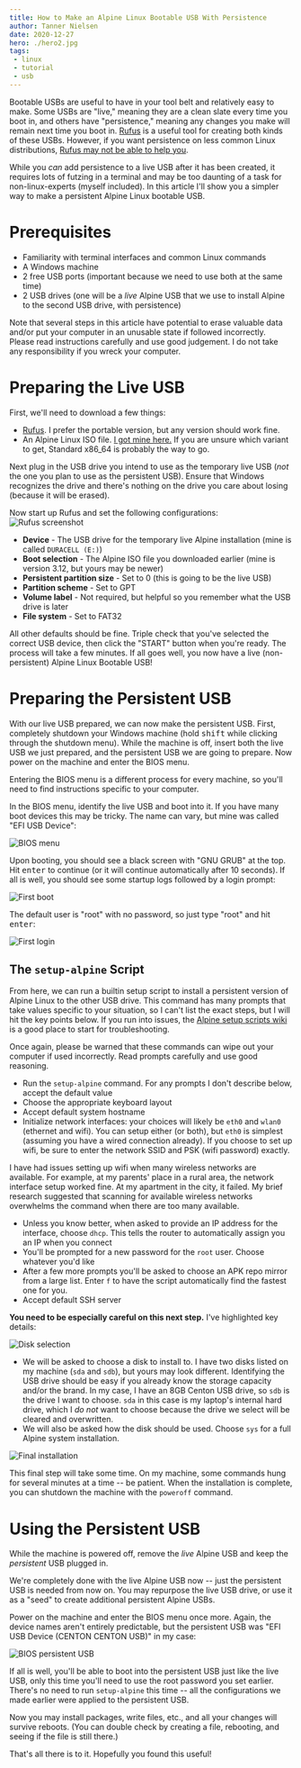 ```yaml
---
title: How to Make an Alpine Linux Bootable USB With Persistence
author: Tanner Nielsen
date: 2020-12-27
hero: ./hero2.jpg
tags:
 - linux
 - tutorial
 - usb
---
```



Bootable USBs are useful to have in your tool belt and relatively easy to make.  Some USBs are "live," meaning they are a clean slate every time you boot in, and others have "persistence," meaning any changes you make will remain next time you boot in.  [Rufus](https://rufus.ie/) is a useful tool for creating both kinds of these USBs.  However, if you want persistence on less common Linux distributions, [Rufus may not be able to help you](https://github.com/pbatard/rufus/issues/1570).

While you _can_ add persistence to a live USB after it has been created, it requires lots of futzing in a terminal and may be too daunting of a task for non-linux-experts (myself included).  In this article I'll show you a simpler way to make a persistent Alpine Linux bootable USB.

# Prerequisites
* Familiarity with terminal interfaces and common Linux commands
* A Windows machine
* 2 free USB ports (important because we need to use both at the same time)
* 2 USB drives (one will be a _live_ Alpine USB that we use to install Alpine to the second USB drive, with persistence)

<Admonition type="warning">
	Note that several steps in this article have potential to erase valuable data and/or put your computer in an unusable state if followed incorrectly. Please read instructions carefully and use good judgement. I do not take any responsibility if you wreck your computer.
</Admonition>

# Preparing the Live USB
First, we'll need to download a few things:
* [Rufus](https://rufus.ie/). I prefer the portable version, but any version should work fine.
* An Alpine Linux ISO file. [I got mine here.](https://alpinelinux.org/downloads/) If you are unsure which variant to get, Standard x86_64 is probably the way to go.

Next plug in the USB drive you intend to use as the temporary live USB (_not_ the one you plan to use as the persistent USB). Ensure that Windows recognizes the drive and there's nothing on the drive you care about losing (because it will be erased).

Now start up Rufus and set the following configurations:
![Rufus screenshot](rufus-settings.png)
* **Device** - The USB drive for the temporary live Alpine installation (mine is called `DURACELL (E:)`)
* **Boot selection** - The Alpine ISO file you downloaded earlier (mine is version 3.12, but yours may be newer)
* **Persistent partition size** - Set to 0 (this is going to be the live USB)
* **Partition scheme** - Set to GPT
* **Volume label** - Not required, but helpful so you remember what the USB drive is later
* **File system** - Set to FAT32

All other defaults should be fine. Triple check that you've selected the correct USB device, then click the "START" button when you're ready.  The process will take a few minutes.  If all goes well, you now have a live (non-persistent) Alpine Linux Bootable USB!

# Preparing the Persistent USB
With our live USB prepared, we can now make the persistent USB. First, completely shutdown your Windows machine (hold <kbd>shift</kbd> while clicking through the shutdown menu). While the machine is off, insert both the live USB we just prepared, and the persistent USB we are going to prepare.  Now power on the machine and enter the BIOS menu.

<Admonition type="info">
	Entering the BIOS menu is a different process for every machine, so you'll need to find instructions specific to your computer.
</Admonition>

In the BIOS menu, identify the live USB and boot into it. If you have many boot devices this may be tricky. The name can vary, but mine was called "EFI USB Device":

![BIOS menu](1bios.jpg)

Upon booting, you should see a black screen with "GNU GRUB" at the top. Hit <kbd>enter</kbd> to continue (or it will continue automatically after 10 seconds). If all is well, you should see some startup logs followed by a login prompt:

![First boot](2first-boot.jpg)

The default user is "root" with no password, so just type "root" and hit <kbd>enter</kbd>:

![First login](3login.jpg)

## The `setup-alpine` Script
From here, we can run a builtin setup script to install a persistent version of Alpine Linux to the other USB drive. This command has many prompts that take values specific to your situation, so I can't list the exact steps, but I will hit the key points below. If you run into issues, the [Alpine setup scripts wiki](https://wiki.alpinelinux.org/wiki/Alpine_setup_scripts) is a good place to start for troubleshooting.

<Admonition type="warning">
	Once again, please be warned that these commands can wipe out your computer if used incorrectly. Read prompts carefully and use good reasoning.
</Admonition>

* Run the `setup-alpine` command. For any prompts I don't describe below, accept the default value
* Choose the appropriate keyboard layout
* Accept default system hostname
* Initialize network interfaces: your choices will likely be `eth0` and `wlan0` (ethernet and wifi). You can setup either (or both), but `eth0` is simplest (assuming you have a wired connection already). If you choose to set up wifi, be sure to enter the network SSID and PSK (wifi password) exactly.

<Admonition type="question">
	I have had issues setting up wifi when many wireless networks are available. For example, at my parents' place in a rural area, the network interface setup worked fine. At my apartment in the city, it failed. My brief research suggested that scanning for available wireless networks overwhelms the command when there are too many available.
</Admonition>

* Unless you know better, when asked to provide an IP address for the interface, choose `dhcp`. This tells the router to automatically assign you an IP when you connect
* You'll be prompted for a new password for the `root` user. Choose whatever you'd like
* After a few more prompts you'll be asked to choose an APK repo mirror from a large list. Enter `f` to have the script automatically find the fastest one for you.
* Accept default SSH server

**You need to be especially careful on this next step.**  I've highlighted key details:

![Disk selection](4disk.jpg)

* We will be asked to choose a disk to install to.  I have two disks listed on my machine (`sda` and `sdb`), but yours may look different. Identifying the USB drive should be easy if you already know the storage capacity and/or the brand.  In my case, I have an 8GB Centon USB drive, so `sdb` is the drive I want to choose.  `sda` in this case is my laptop's internal hard drive, which I _do not_ want to choose because the drive we select will be cleared and overwritten.
* We will also be asked how the disk should be used. Choose `sys` for a full Alpine system installation.

![Final installation](5install.jpg)

This final step will take some time. On my machine, some commands hung for several minutes at a time -- be patient.  When the installation is complete, you can shutdown the machine with the `poweroff` command.

# Using the Persistent USB
While the machine is powered off, remove the _live_ Alpine USB and keep the _persistent_ USB plugged in.

<Admonition type="info">
	We're completely done with the live Alpine USB now -- just the persistent USB is needed from now on.  You may repurpose the live USB drive, or use it as a "seed" to create additional persistent Alpine USBs.
</Admonition>

Power on the machine and enter the BIOS menu once more.  Again, the device names aren't entirely predictable, but the persistent USB was "EFI USB Device (CENTON  CENTON USB)" in my case:

![BIOS persistent USB](6bios.jpg)

If all is well, you'll be able to boot into the persistent USB just like the live USB, only this time you'll need to use the root password you set earlier.  There's no need to run `setup-alpine` this time -- all the configurations we made earlier were applied to the persistent USB.

Now you may install packages, write files, etc., and all your changes will survive reboots. (You can double check by creating a file, rebooting, and seeing if the file is still there.)

That's all there is to it.  Hopefully you found this useful!
